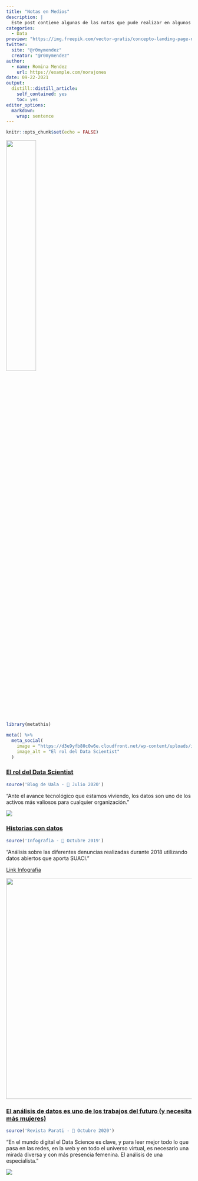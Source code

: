 ```yaml
---
title: "Notas en Medios"
description: |
  Este post contiene algunas de las notas que pude realizar en algunos portales de noticias en Argentina
categories:
  - Data
preview: "https://img.freepik.com/vector-gratis/concepto-landing-page-noticias_52683-20522.jpg?size=626&ext=jpg"
twitter:
  site: "@r0mymendez"
  creator: "@r0mymendez"
author:
  - name: Romina Mendez
    url: https://example.com/norajones
date: 09-22-2021
output:
  distill::distill_article:
    self_contained: yes
    toc: yes
editor_options: 
  markdown: 
    wrap: sentence
---
```


```r
knitr::opts_chunk$set(echo = FALSE)
```

[![](https://img.shields.io/badge/Buy%20Me%20A%20Coffee-support%20my%20work-FFDD00?style=flat&labelColor=101010&logo=buy-me-a-coffee&logoColor=white){width="40%"}](https://www.buymeacoffee.com/r0mymendez)

```r
library(metathis)

meta() %>%
  meta_social(
    image = "https://d3e9yfb80c0w6e.cloudfront.net/wp-content/uploads/imagen-nota-interior-1.jpg",
    image_alt = "El rol del Data Scientist"
  )
```

### [El rol del Data Scientist](https://blog.uala.com.ar/equipo-uala/el-rol-del-data-scientist/)

``` .r
source('Blog de Uala - 📅 Julio 2020')
```

"Ante el avance tecnológico que estamos viviendo, los datos son uno de los activos más valiosos para cualquier organización."

![](https://d3e9yfb80c0w6e.cloudfront.net/wp-content/uploads/imagen-nota-interior-1.jpg)

### [Historias con datos](https://www.buenosaires.gob.ar/datosabiertos/historias/movilidad-y-transporte/denuncias-de-transito-2018)

``` .r
source('Infografia - 📅 Octubre 2019')
```

"Análisis sobre las diferentes denuncias realizadas durante 2018 utilizando datos abiertos que aporta SUACI."

[Link Infografia](https://infogram.com/report-dark-1ho16vwq9p982nq?live)

![](https://www.buenosaires.gob.ar/sites/gcaba/files/denuncias_de_transito_2018_hcd.jpeg){width="598"}\

### [**El análisis de datos es uno de los trabajos del futuro (y necesita más mujeres)**](https://www.parati.com.ar/el-analisis-de-datos-es-uno-de-los-trabajos-del-futuro-y-necesita-mas-mujeres/)

``` .r
source('Revista Parati - 📅 Octubre 2020')
```

"En el mundo digital el Data Science es clave, y para leer mejor todo lo que pasa en las redes, en la web y en todo el universo virtual, es necesario una mirada diversa y con más presencia femenina. El análisis de una especialista."

![](https://www.parati.com.ar/wp-content/uploads/2020/10/MUJER-DATOS-.jpg)
